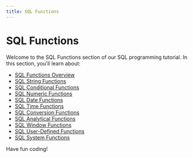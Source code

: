 ```yaml
---
title: SQL Functions
---
```


# SQL Functions

Welcome to the SQL Functions section of our SQL programming tutorial. In this section, you'll learn about:

- [SQL Functions Overview](./0-sql-functions-overview.mdx)
- [SQL String Functions](./1-sql-string-functions.mdx)
- [SQL Conditional Functions](./10-sql-conditional-functions.mdx)
- [SQL Numeric Functions](./2-sql-numeric-functions.mdx)
- [SQL Date Functions](./3-sql-date-functions.mdx)
- [SQL Time Functions](./4-sql-time-functions.mdx)
- [SQL Conversion Functions](./5-sql-conversion-functions.mdx)
- [SQL Analytical Functions](./6-sql-analytical-functions.mdx)
- [SQL Window Functions](./7-sql-window-functions.mdx)
- [SQL User-Defined Functions](./8-sql-user-defined-functions.mdx)
- [SQL System Functions](./9-sql-system-functions.mdx)

Have fun coding!